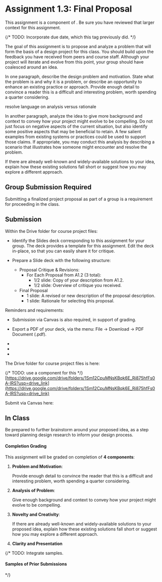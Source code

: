 
# Assignment 1.3: Final Proposal

<UnderDevelopment display={true} />

This assignment is a component of <SiteLink linkKey={SiteLinks.milestone_1_top}/>.
Be sure you have reviewed that larger context for this assignment.

{/*
TODO: Incorporate due date, which this tag previously did.
<CollapseProjectMilestone assignment={calendarData.assignments.assignment1c}>
*/}

The goal of this assignment is to propose and analyze a problem that will form the basis of a design project for this class.
You should build upon the feedback you have received from peers and course staff.
Although your project will iterate and evolve from this point, your group should have coalesced around an idea.

In one paragraph, describe the design problem and motivation.
State what the problem is and why it is a problem, or describe an opportunity to enhance an existing practice or approach.
Provide enough detail to convince a reader this is a difficult and interesting problem, worth spending a quarter considering.

<TBD outerComponent="div">resolve language on analysis versus rationale</TBD>

In another paragraph, analyze the idea to give more background and context to convey how your project might evolve to be compelling.
Do not just focus on negative aspects of the current situation, but also identify some positive aspects that may be beneficial to retain.
A few salient examples from existing systems or practices could be used to support those claims.
If appropriate, you may conduct this analysis by describing a scenario that illustrates how someone might encounter and resolve the problem.

If there are already well-known and widely-available solutions to your idea,
explain how these existing solutions fall short or suggest how you may explore a different approach.

<ExcludedTopics />

## Group Submission Required

Submitting a finalized project proposal as part of a group is a requirement for proceeding in the class.

## Submission

Within the Drive folder for course project files:

- Identify the Slides deck corresponding to this assignment for your group.
  The deck provides a template for this assignment.
  Edit the deck in-place, so that you can easily share it for critique.

- Prepare a Slide deck with the following structure:

  - Proposal Critique & Revisions:
    - For Each Proposal from A1.2 (3 total):
      - 1/2 slide: Copy of your description from A1.2.
      - 1/2 slide: Overview of critique you received.
  - Final Proposal
    - 1 slide: A revised or new description of the proposal description.
    - 1 slide: Rationale for selecting this proposal.

Reminders and requirements:

- Submission via Canvas is also required, in support of grading.

- Export a PDF of your deck, via the menu: File -> Download -> PDF Document (.pdf).

- <GroupAssignment />
- <CanvasGroupsNotCreated />
- <ClarityAndPresentationReference />


The Drive folder for course project files is here:

{/* TODO: use a component for this */}
[https://drive.google.com/drive/folders/1Sm12CpuMNsKBqk6E_Ri875hfFs0A-IRS?usp=drive_link](https://drive.google.com/drive/folders/1Sm12CpuMNsKBqk6E_Ri875hfFs0A-IRS?usp=drive_link)

Submit via Canvas here:

<AssignmentSubmitCanvasLink assignmentKey={calendarData.assignments.assignment_1_3} />

## In Class

Be prepared to further brainstorm around your proposed idea,
as a step toward planning design research to inform your design process.

#### Completion Grading

This assignment will be graded on completion of __4 components__:

1. __Problem and Motivation__:

   Provide enough detail to convince the reader that this is a difficult and interesting problem, worth spending a quarter considering.

2. __Analysis of Problem__:

   Give enough background and context to convey how your project might evolve to be compelling.

3. __Novelty and Creativity__:

   If there are already well-known and widely-available solutions to your proposed idea,
   explain how these existing solutions fall short or suggest how you may explore a different approach.

4. __Clarity and Presentation__

{/*
TODO: Integrate samples.
#### Samples of Prior Submissions

<ProjectMilestoneSamples milestone='assignment1c' />
*/}
